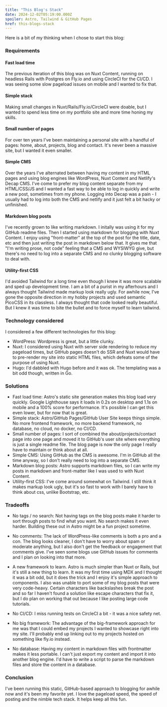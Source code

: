 ```yaml
---
title: "This Blog's Stack"
date: 2024-12-02T05:19:00.000Z
spoiler: Astro, Tailwind & GitHub Pages
href: this-blogs-stack
---
```

Here is a bit of my thinking when I chose to start this blog:

### Requirements

#### Fast load time
The previous iteration of this blog was on Nuxt Content, running on headless Rails with Postgres on Fly.io and using CircleCI for the CI/CD. I was seeing some slow pageload issues on mobile and I wanted to fix that.

#### Simple stack
Making small changes in Nuxt/Rails/Fly.io/CircleCI were doable, but I wanted to spend less time on my portfolio site and more time honing my skills.

#### Small number of pages
For over ten years I've been maintaining a personal site with a handful of pages: home, about, projects, blog and contact. It's never been a massive site, but I wanted it even smaller.

#### Simple CMS
Over the years I've alternated between having my content in my HTML pages and using blog engines like WordPress, Nuxt Content and Netlify's Decap CMS. I've come to prefer my blog content separate from my HTML/CSS/JS and I wanted a fast way to be able to log in quickly and write a new post, sometimes from my phone. Logging into Decap was a pain - I usually had to log into both the CMS and netlify and it just felt a bit hacky or unfinished.

#### Markdown blog posts
I've recently grown to like writing markdown. I initally was using it for my GitHub readme files. Then I started using markdown for blogging with Nuxt Content. I enjoy using "front-matter" at the top of the post for the title, date, etc and then just writing the post in markdown below that. It gives me that "I'm writing prose, not code" feeling that a CMS and WYSIWYG give, but there's no need to log into a separate CMS and no clunky blogging software to deal with.

#### Utility-first CSS
I'd avoided Tailwind for a long time even though I knew it was more scalable and sped up development time. I am a bit of a purist in my afterhours and I always thought Tailwind made markup look really ugly. For awhile now, I've gone the opposite direction in my hobby projects and used semantic PicoCSS in its classless. I always thought that code looked really beautiful. But I knew it was time to bite the bullet and to force myself to learn tailwind.

### Technology considered
I considered a few different technologies for this blog:
- WordPress: Wordpress is great, but a little clunky.
- Nuxt: I considered using Nuxt with server side rendering to reduce my pageload times, but GitHub pages doesn't do SSR and Nuxt would have to pre-render my site into static HTML files, which defeats some of the purpose of using Nuxt.
- Hugo: I'd dabbled with Hugo before and it was ok. The templating was a bit odd though, written in Go.

### Solutions
- Fast load time: Astro's static site generation makes this blog load very quickly. Google Lighthouse says it loads in 0.2s on desktop and 1.1s on mobile and a 100% score for performance. It's possible I can get this even lower, but for now that is great.
- Simple stack: Astro/GitHub Pages/GitHub User Site keeps things simple. No more frontend framework, no more backend framework, no database, no cloud, no docker, no CI/CD.
- Small number of pages: I sort of combined the about/projects/contact page into one page and moved it to GitHub's user site where everything is just a single readme file. The blog page is now the only page I really have to maintain or think about at all.
- Simple CMS: Using GitHub as the CMS is awesome. I'm in GitHub all the time anyway, so I don't really need to log into a separate CMS.
- Markdown blog posts: Astro supports markdown files, so I can write my posts in markdown and front-matter like I was used to with Nuxt Content.
- Utility-first CSS: I've come around somewhat on Tailwind. I still think it makes markup look ugly, but it's so fast to work with I barely have to think about css, unlike Bootstrap, etc.

### Tradeoffs 
- No tags / no search: Not having tags on the blog posts make it harder to sort through posts to find what you want. No search makes it even harder. Building these out in Astro might be a fun project sometime.

- No comments: The lack of WordPress-like comments is both a pro and a con. The blog looks cleaner, I don't have to worry about spam or moderate anything, but I also don't get the feedback or engagement that comments give. I've seen some blogs use GitHub issues for comments and I plan on looking into that more.

- A new framework to learn. Astro is much simpler than Nuxt or Rails, but it's still a new thing to learn. It was my first time using MDX and I thought it was a bit odd, but it does the trick and I enjoy it's simple approach to components. I also was unable to port some of my blog posts that were very code-heavy. Certain characters like backslashes break the post and so far I haven't found a solution like escape characters that fix it, but I do plan on working that out because I like posting large code tutorials.

- No CI/CD: I miss running tests on CircleCI a bit - it was a nice safety net.

- No big framework: The advantage of the big-framework approach for me was that I could embed my projects I wanted to showcase right into my site. I'll probably end up linking out to my projects hosted on something like fly.io instead.

- No database: Having my content in markdown files with frontmatter makes it less portable. I can't just export my content and import it into another blog engine. I'd have to write a script to parse the markdown files and store the content in a database.

### Conclusion
I've been running this static, GitHub-based approach to blogging for awhile now and it's been my favorite yet. I love the pageload speed, the speed of posting and the nimble tech stack. It helps keep all this fun.

